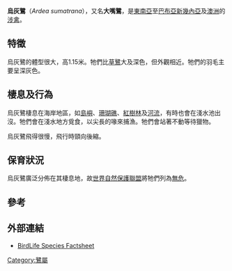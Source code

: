 {{noteTA
| 1  = zh-cn:鹭属; zh-tw:蒼鷺屬;
}}
{{Speciesbox
| name = 烏灰鷺
| status = LC
| status_system = IUCN3.1
| status_ref = <ref name=iucn>{{IUCN2008|assessors=BirdLife International|year=2008|id=144678|title=Ardea sumatrana|downloaded=9 February 2009}}</ref>
| image = Ardea sumatrana -Palawan, Philippines-8.jpg
| image_width = 250px
| genus = Ardea
| species = sumatrana
| authority = [[史丹福‧萊佛士|Raffles]], 1822
| range_map =Ardea sumatrana map.svg
| range_map_caption={{legend|green|自然地理分布}}
}}

'''烏灰鷺'''（''Ardea sumatrana''），又名'''大嘴鷺'''，是[[東南亞|東南亞]]至[[巴布亞新幾內亞|巴布亞新幾內亞]]及[[澳洲|澳洲]]的[[涉禽|涉禽]]。

==特徵==
烏灰鷺的體型很大，高1.15米。牠們比[[草鷺|草鷺]]大及深色，但外觀相近。牠們的羽毛主要呈深灰色。

==棲息及行為==
烏灰鷺棲息在海岸地區，如[[島嶼|島嶼]]、[[珊瑚礁|珊瑚礁]]、[[紅樹林|紅樹林]]及[[河流|河流]]，有時也會在淺水池出沒。牠們會在淺水地方覓食，以尖長的喙來捕漁。牠們會站著不動等待獵物。

烏灰鷺飛得很慢，飛行時頸向後縮。

==保育狀況==
烏灰鷺廣泛分佈在其棲息地，故[[世界自然保護聯盟|世界自然保護聯盟]]將牠們列為[[無危|無危]]。

==參考==
{{reflist}}

==外部連結==
{{Wikispecies|Ardea sumatrana}}
{{Commons category|Ardea sumatrana}}
* [http://www.birdlife.org/datazone/species/index.html?action=SpcHTMDetails.asp&sid=3724&m=0 BirdLife Species Factsheet] {{Wayback|url=http://www.birdlife.org/datazone/species/index.html?action=SpcHTMDetails.asp&sid=3724&m=0 |date=20070929125312 }}
{{Taxonbar|from=Q757350}}

[[Category:鷺屬|Category:鷺屬]]